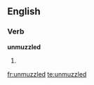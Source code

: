 ==English==

===Verb===
'''unmuzzled'''

# {{present participle of|unmuzzle}}

[[fr:unmuzzled]]
[[te:unmuzzled]]